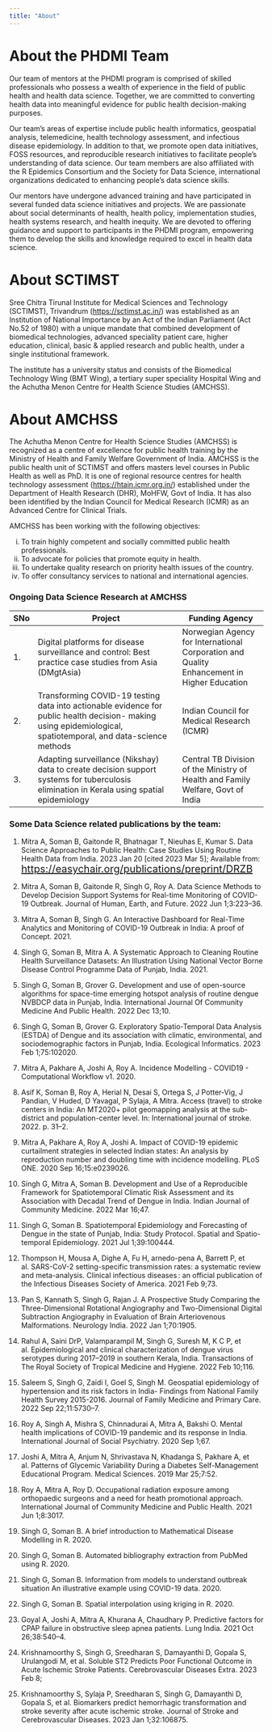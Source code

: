 ```yaml
---
title: "About"
---
```


# About the PHDMI Team

Our team of mentors at the PHDMI program is comprised of skilled professionals who possess a wealth of experience in the field of public health and health data science. Together, we are committed to converting health data into meaningful evidence for public health decision-making purposes.

Our team's areas of expertise include public health informatics, geospatial analysis, telemedicine, health technology assessment, and infectious disease epidemiology. In addition to that, we promote open data initiatives, FOSS resources, and reproducible research initiatives to facilitate people's understanding of data science. Our team members are also affiliated with the R Epidemics Consortium and the Society for Data Science, international organizations dedicated to enhancing people's data science skills.

Our mentors have undergone advanced training and have participated in several funded data science initiatives and projects. We are passionate about social determinants of health, health policy, implementation studies, health systems research, and health inequity. We are devoted to offering guidance and support to participants in the PHDMI program, empowering them to develop the skills and knowledge required to excel in health data science.

# About SCTIMST

Sree Chitra Tirunal Institute for Medical Sciences and Technology (SCTIMST), Trivandrum (<https://sctimst.ac.in/>) was established as an Institution of National Importance by an Act of the Indian Parliament (Act No.52 of 1980) with a unique mandate that combined development of biomedical technologies, advanced speciality patient care, higher education, clinical, basic & applied research and public health, under a single institutional framework.

The institute has a university status and consists of the Biomedical Technology Wing (BMT Wing), a tertiary super speciality Hospital Wing and the Achutha Menon Centre for Health Science Studies (AMCHSS).

# About AMCHSS

The Achutha Menon Centre for Health Science Studies (AMCHSS) is recognized as a centre of excellence for public health training by the Ministry of Health and Family Welfare Government of India. AMCHSS is the public health unit of SCTIMST and offers masters level courses in Public Health as well as PhD. It is one of regional resource centres for health technology assessment (<https://htain.icmr.org.in/>) established under the Department of Health Research (DHR), MoHFW, Govt of India. It has also been identified by the Indian Council for Medical Research (ICMR) as an Advanced Centre for Clinical Trials.

AMCHSS has been working with the following objectives:

(i) To train highly competent and socially committed public health professionals.
(ii) To advocate for policies that promote equity in health.
(iii) To undertake quality research on priority health issues of the country.
(iv) To offer consultancy services to national and international agencies.

### Ongoing Data Science Research at AMCHSS

+-----+----------------------------------------------------------------------------------------------------------------------------------------------------------------+--------------------------------------------------------------------------------------------+
| SNo | Project                                                                                                                                                        | Funding Agency                                                                             |
+=====+================================================================================================================================================================+============================================================================================+
| 1\. |                                                                                                                                                                |                                                                                            |
|     | Digital platforms for disease surveillance and control: Best practice case studies from Asia (DMgtAsia)                                                        | Norwegian Agency for International Corporation and Quality Enhancement in Higher Education |
+-----+----------------------------------------------------------------------------------------------------------------------------------------------------------------+--------------------------------------------------------------------------------------------+
| 2\. |                                                                                                                                                                | Indian Council for Medical Research (ICMR)                                                 |
|     | Transforming COVID-19 testing data into actionable evidence for public health decision- making using epidemiological, spatiotemporal, and data-science methods |                                                                                            |
+-----+----------------------------------------------------------------------------------------------------------------------------------------------------------------+--------------------------------------------------------------------------------------------+
| 3\. |                                                                                                                                                                |                                                                                            |
|     | Adapting surveillance (Nikshay) data to create decision support systems for tuberculosis elimination in Kerala using spatial epidemiology                      | Central TB Division of the Ministry of Health and Family Welfare, Govt of India            |
+-----+----------------------------------------------------------------------------------------------------------------------------------------------------------------+--------------------------------------------------------------------------------------------+

### Some Data Science related publications by the team:

1.  Mitra A, Soman B, Gaitonde R, Bhatnagar T, Nieuhas E, Kumar S. Data Science Approaches to Public Health: Case Studies Using Routine Health Data from India. 2023 Jan 20 \[cited 2023 Mar 5\]; Available from: [https://easychair.org/publications/preprint/DRZB](https://easychair.org/publications/preprint/DRZB){style="font-size: 15pt;"}

2.  Mitra A, Soman B, Gaitonde R, Singh G, Roy A. Data Science Methods to Develop Decision Support Systems for Real-time Monitoring of COVID-19 Outbreak. Journal of Human, Earth, and Future. 2022 Jun 1;3:223--36.

3.  Mitra A, Soman B, Singh G. An Interactive Dashboard for Real-Time Analytics and Monitoring of COVID-19 Outbreak in India: A proof of Concept. 2021.

4.  Singh G, Soman B, Mitra A. A Systematic Approach to Cleaning Routine Health Surveillance Datasets: An Illustration Using National Vector Borne Disease Control Programme Data of Punjab, India. 2021.

5.  Singh G, Soman B, Grover G. Development and use of open-source algorithms for space-time emerging hotspot analysis of routine dengue NVBDCP data in Punjab, India. International Journal Of Community Medicine And Public Health. 2022 Dec 13;10.

6.  Singh G, Soman B, Grover G. Exploratory Spatio-Temporal Data Analysis (ESTDA) of Dengue and its association with climatic, environmental, and sociodemographic factors in Punjab, India. Ecological Informatics. 2023 Feb 1;75:102020.

7.  Mitra A, Pakhare A, Joshi A, Roy A. Incidence Modelling - COVID19 - Computational Workflow v1. 2020.

8.  Asif K, Soman B, Roy A, Herial N, Desai S, Ortega S, J Potter-Vig, J Pandian, V Huded, D Yavagal, P Sylaja, A Mitra. Access (travel) to stroke centers in India: An MT2020+ pilot geomapping analysis at the sub-district and population-center level. In: International journal of stroke. 2022. p. 31--2.

9.  Mitra A, Pakhare A, Roy A, Joshi A. Impact of COVID-19 epidemic curtailment strategies in selected Indian states: An analysis by reproduction number and doubling time with incidence modelling. PLoS ONE. 2020 Sep 16;15:e0239026.

10. Singh G, Mitra A, Soman B. Development and Use of a Reproducible Framework for Spatiotemporal Climatic Risk Assessment and its Association with Decadal Trend of Dengue in India. Indian Journal of Community Medicine. 2022 Mar 16;47.

11. Singh G, Soman B. Spatiotemporal Epidemiology and Forecasting of Dengue in the state of Punjab, India: Study Protocol. Spatial and Spatio-temporal Epidemiology. 2021 Jul 1;39:100444.

12. Thompson H, Mousa A, Dighe A, Fu H, arnedo-pena A, Barrett P, et al. SARS-CoV-2 setting-specific transmission rates: a systematic review and meta-analysis. Clinical infectious diseases : an official publication of the Infectious Diseases Society of America. 2021 Feb 9;73.

13. Pan S, Kannath S, Singh G, Rajan J. A Prospective Study Comparing the Three-Dimensional Rotational Angiography and Two-Dimensional Digital Subtraction Angiography in Evaluation of Brain Arteriovenous Malformations. Neurology India. 2022 Jan 1;70:1905.

14. Rahul A, Saini DrP, Valamparampil M, Singh G, Suresh M, K C P, et al. Epidemiological and clinical characterization of dengue virus serotypes during 2017--2019 in southern Kerala, India. Transactions of The Royal Society of Tropical Medicine and Hygiene. 2022 Feb 10;116.

15. Saleem S, Singh G, Zaidi I, Goel S, Singh M. Geospatial epidemiology of hypertension and its risk factors in India- Findings from National Family Health Survey 2015-2016. Journal of Family Medicine and Primary Care. 2022 Sep 22;11:5730--7.

16. Roy A, Singh A, Mishra S, Chinnadurai A, Mitra A, Bakshi O. Mental health implications of COVID-19 pandemic and its response in India. International Journal of Social Psychiatry. 2020 Sep 1;67.

17. Joshi A, Mitra A, Anjum N, Shrivastava N, Khadanga S, Pakhare A, et al. Patterns of Glycemic Variability During a Diabetes Self-Management Educational Program. Medical Sciences. 2019 Mar 25;7:52.

18. Roy A, Mitra A, Roy D. Occupational radiation exposure among orthopaedic surgeons and a need for heath promotional approach. International Journal of Community Medicine and Public Health. 2021 Jun 1;8:3017.

19. Singh G, Soman B. A brief introduction to Mathematical Disease Modelling in R. 2020.

20. Singh G, Soman B. Automated bibliography extraction from PubMed using R. 2020.

21. Singh G, Soman B. Information from models to understand outbreak situation An illustrative example using COVID-19 data. 2020.

22. Singh G, Soman B. Spatial interpolation using kriging in R. 2020.

23. Goyal A, Joshi A, Mitra A, Khurana A, Chaudhary P. Predictive factors for CPAP failure in obstructive sleep apnea patients. Lung India. 2021 Oct 26;38:540--4.

24. Krishnamoorthy S, Singh G, Sreedharan S, Damayanthi D, Gopala S, Urulangodi M, et al. Soluble ST2 Predicts Poor Functional Outcome in Acute Ischemic Stroke Patients. Cerebrovascular Diseases Extra. 2023 Feb 8;

25. Krishnamoorthy S, Sylaja P, Sreedharan S, Singh G, Damayanthi D, Gopala S, et al. Biomarkers predict hemorrhagic transformation and stroke severity after acute ischemic stroke. Journal of Stroke and Cerebrovascular Diseases. 2023 Jan 1;32:106875.
